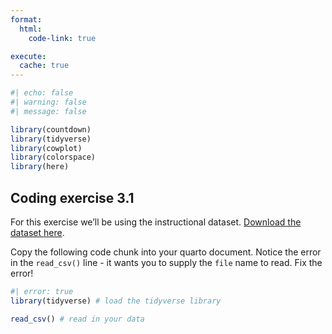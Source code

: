 ```yaml
---
format:
  html:
    code-link: true

execute:
  cache: true
---
```


```r
#| echo: false
#| warning: false
#| message: false

library(countdown)
library(tidyverse)
library(cowplot)
library(colorspace)
library(here)

```

## Coding exercise 3.1

For this exercise we'll be using the instructional dataset. [Download the dataset here](../../../datasets.html).

Copy the following code chunk into your quarto document. Notice the error in the `read_csv()` line - it wants you to supply the `file` name to read. Fix the error!

```r
#| error: true
library(tidyverse) # load the tidyverse library

read_csv() # read in your data 
```
